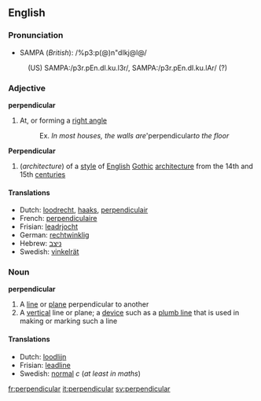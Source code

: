 ==English==
===Pronunciation===
*SAMPA (''British''): /%p3:p(@)n"dIkj@l@/
:(US) SAMPA:/p3r.pEn.dI.ku.l3r/, SAMPA:/p3r.pEn.dI.ku.lAr/ (?)

===Adjective===
{{wikipedia}}
'''perpendicular'''
# At, or forming a [[right angle]]
#: Ex. ''In most houses, the walls are '''perpendicular'' to the floor''
'''Perpendicular'''
#(''architecture'') of a [[style]] of [[English]] [[Gothic]] [[architecture]] from the 14th and 15th [[centuries]]

====Translations====
*Dutch: [[loodrecht]], [[haaks]], [[perpendiculair]]
*French: [[perpendiculaire]]
*Frisian: [[leadrjocht]]
*German: [[rechtwinklig]]
*Hebrew: [[ניצב]]
*Swedish: [[vinkelrät]]

===Noun===
'''perpendicular'''
# A [[line]] or [[plane]] perpendicular to another
# A [[vertical]] line or plane; a [[device]] such as a [[plumb line]] that is used in making or marking such a line

====Translations====
*Dutch: [[loodlijn]]
*Frisian: [[leadline]]
*Swedish: [[normal]] ''c'' (''at least in maths'')

[[fr:perpendicular]]
[[it:perpendicular]]
[[sv:perpendicular]]